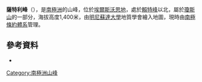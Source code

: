 {{coord|73|39|S|94|32|W |display=title |type:mountain_region:AQ}}

'''薩特利峰'''（{{lang-en|Sutley Peak}}），是[[南極洲|南極洲]]的山峰，位於[[埃爾斯沃思地|埃爾斯沃思地]]，處於[[賴特峰|賴特峰]]以北，屬於[[瓊斯山|瓊斯山]]的一部分，海拔高度1,400米，由[[明尼蘇達大學|明尼蘇達大學]]地質學會繪入地圖，現時由[[南極條約體系|南極條約體系]]管理。

==參考資料==
*{{usgs-gazetteer}}

{{DEFAULTSORT:Sutley Peak}}
[[Category:南極洲山峰|Category:南極洲山峰]]


{{EllsworthLand-geo-stub}}